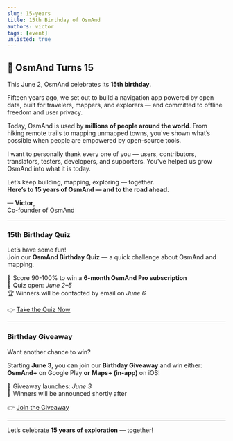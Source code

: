 ```yaml
---
slug: 15-years
title: 15th Birthday of OsmAnd
authors: victor
tags: [event] 
unlisted: true
---
```






## 🎉 OsmAnd Turns 15

This June 2, OsmAnd celebrates its **15th birthday**.

Fifteen years ago, we set out to build a navigation app powered by open data, built for travelers, mappers, and explorers — and committed to offline freedom and user privacy.

<!--truncate-->

Today, OsmAnd is used by **millions of people around the world**. From hiking remote trails to mapping unmapped towns, you've shown what’s possible when people are empowered by open-source tools.

I want to personally thank every one of you — users, contributors, translators, testers, developers, and supporters. You've helped us grow OsmAnd into what it is today.  

Let’s keep building, mapping, exploring — together.  
**Here’s to 15 years of OsmAnd — and to the road ahead.**

— **Victor**,  
Co-founder of OsmAnd

---

### 15th Birthday Quiz

Let’s have some fun!  
Join our **OsmAnd Birthday Quiz** — a quick challenge about OsmAnd and mapping.

🎯 Score 90-100% to win a **6-month OsmAnd Pro subscription**  
📅 Quiz open: *June 2–5*  
🏆 Winners will be contacted by email on *June 6*

👉 [Take the Quiz Now](https://osmand.net/)

---

### Birthday Giveaway

Want another chance to win?

Starting **June 3**, you can join our **Birthday Giveaway** and win either:  
**OsmAnd+** on Google Play **or** **Maps+ (in-app)** on iOS!

📅 Giveaway launches: *June 3*  
🎉 Winners will be announced shortly after

👉 [Join the Giveaway](https://osmand.net/giveaway/)

---

Let’s celebrate **15 years of exploration** — together!